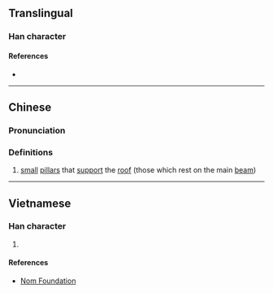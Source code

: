 {{character info/new}}
==Translingual==

===Han character===
{{Han char|rn=75|rad=木|as=08|sn=12|four=47947|canj=DEEE|ids=⿰木叕}}

====References====
* {{Han ref|kx=0534.180|dkj=14981|dj=0922.140|hdz=21242.040|uh=68F3|ud=26867|bh=D9BA|bd=55738}}

----

==Chinese==
{{zh-forms}}

===Pronunciation===
{{zh-pron
|m=zhuō
|c=zyut3
|mc=
|oc=
|ma=
|cat=n
}}

===Definitions===
{{zh-hanzi}}

# [[small]] [[pillar]]s that [[support]] the [[roof]] (those which rest on the main [[beam]])

----

==Vietnamese==

===Han character===
{{vi-readings|rs=木08|hanviet=chuối}}

# {{defn|lang=vi|sort=木08}}

====References====
* [http://nomfoundation.org/common/nom_details.php?codepoint=68f3 Nom Foundation]